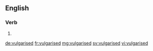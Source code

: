 ==English==

===Verb===
{{head|en|verb form}}

# {{en-past of|vulgarise}}

[[de:vulgarised]]
[[fr:vulgarised]]
[[mg:vulgarised]]
[[sv:vulgarised]]
[[vi:vulgarised]]
